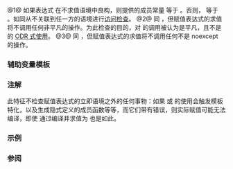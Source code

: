 {{cpp/title|is_assignable|is_trivially_assignable|is_nothrow_assignable}}
{{cpp/meta/navbar}}
{{dcl begin}}
{{dcl header|type_traits}}
{{dcl|since=c++11|num=1|1=
template&lt; class T, class U &gt;
struct is_assignable;
}}
{{dcl|since=c++11|num=2|1=
template&lt; class T, class U &gt;
struct is_trivially_assignable;
}}
{{dcl|since=c++11|num=3|1=
template&lt; class T, class U &gt;
struct is_nothrow_assignable;
}}
{{dcl end}}

@1@ 如果表达式 {{c|1=std::declval&lt;T&gt;() = std::declval&lt;U&gt;()}} 在不求值语境中良构，则提供的成员常量 {{c|value}} 等于 {{c|true}}。否则，{{c|value}} 等于 {{c|false}}。如同从不关联到任一方的语境进行[[cpp/language/access|访问检查]]。 
@2@ 同 {{v|1}}，但赋值表达式的求值将不调用任何非平凡的操作。为此检查的目的，对 {{lc|std::declval}} 的调用被认为是平凡，且不是 {{lc|std::declval}} 的 [[cpp/language/definition#ODR 式使用|ODR 式使用]]。
@3@ 同 {{v|1}}，但赋值表达式的求值将不调用任何不是 noexcept 的操作。

{{cpp/types/cvaub|type2=U}}

{{cpp/types/nospec|any}}

=== 辅助变量模板 ===
{{dcl begin}}

{{dcl|since=c++17|1=
template&lt; class T, class U &gt;
constexpr bool is_assignable_v = is_assignable&lt;T, U&gt;::value;
}}

{{dcl|since=c++17|1=
template&lt; class T, class U &gt;
constexpr bool is_trivially_assignable_v = is_trivially_assignable&lt;T, U&gt;::value;
}}

{{dcl|since=c++17|1=
template&lt; class T, class U &gt;
constexpr bool is_nothrow_assignable_v = is_nothrow_assignable&lt;T, U&gt;::value;
}}
{{dcl end}}
{{cpp/types/integral_constant/inherit|{{tt|T}} 可从 {{tt|U}} 赋值}}

===注解===
此特征不检查赋值表达式的立即语境之外的任何事物：如果 {{tt|T}} 或 {{tt|U}} 的使用会触发模板特化，以及生成隐式定义的成员函数等等，而它们带有错误，则实际赋值可能无法编译，即使 {{c/core|std::is_assignable&lt;T,U&gt;::value}} 通过编译并求值为 {{c|true}} 也是如此。

===示例===
{{example
|code=
#include &lt;iostream&gt;
#include &lt;string&gt;
#include &lt;type_traits&gt;

struct Ex1 { int n; };

int main()
{
    std::cout &lt;&lt; std::boolalpha
              &lt;&lt; "int 可以从 int 赋值? "
              &lt;&lt; std::is_assignable&lt;int, int&gt;::value &lt;&lt; '\n' // 1 = 1; 无法编译
              &lt;&lt; "int&amp; 可以从 int 赋值? "
              &lt;&lt; std::is_assignable&lt;int&amp;, int&gt;::value &lt;&lt; '\n' // int a; a = 1; 有效
              &lt;&lt; "int 可以从 double 赋值? "
              &lt;&lt; std::is_assignable&lt;int, double&gt;::value &lt;&lt; '\n'
              &lt;&lt; "int&amp; 可以从 double 无抛出赋值? "
              &lt;&lt; std::is_nothrow_assignable&lt;int&amp;, double&gt;::value &lt;&lt; '\n'
              &lt;&lt; "string 可以从 double 赋值? "
              &lt;&lt; std::is_assignable&lt;std::string, double&gt;::value &lt;&lt; '\n'
              &lt;&lt; "Ex1&amp; 可以从 const Ex1&amp; 平凡赋值? "
              &lt;&lt; std::is_trivially_assignable&lt;Ex1&amp;, const Ex1&amp;&gt;::value &lt;&lt; '\n';
}
|output=
int 可以从 int 赋值? false
int&amp; 可以从 int 赋值? true
int 可以从 double 赋值? false
int&amp; 可以从 double 无抛出赋值? true
string 可以从 double 赋值? true
Ex1&amp; 可以从 const Ex1&amp; 平凡赋值? true
}}

===参阅===
{{dsc begin}}
{{dsc inc|cpp/types/dsc is_copy_assignable}}
{{dsc inc|cpp/types/dsc is_move_assignable}}
{{dsc inc|cpp/concepts/dsc assignable_from}}
{{dsc end}}

{{langlinks|de|en|es|fr|it|ja|pt|ru}}